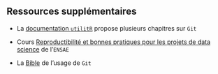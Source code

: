 ## Ressources supplémentaires

- La [documentation `utilitR`](https://book.utilitr.org/) propose plusieurs chapitres sur `Git`

- Cours [Reproductibilité et bonnes pratiques pour les projets de data science](https://ensae-reproductibilite.github.io/website/) de l'`ENSAE`

- La [Bible](https://git-scm.com/book/en/v2) de l'usage de `Git`
